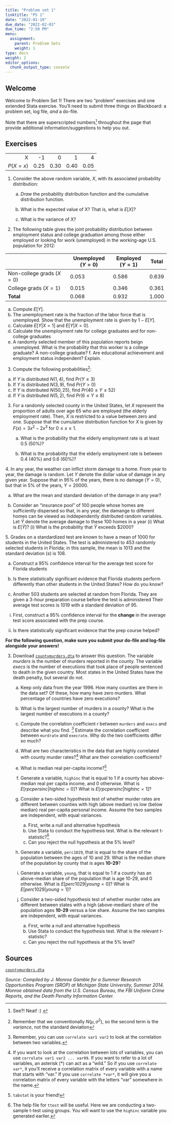 ```yaml
---
title: "Problem set 1"
linktitle: "PS 1"
date: "2022-01-19"
due_date: "2022-02-03"
due_time: "2:50 PM"
menu:
  assignment:
    parent: Problem Sets
    weight: 1
type: docs
weight: 2
editor_options: 
  chunk_output_type: console
---
```

## Welcome

Welcome to Problem Set 1! There are two "problem" exercises and one extended Stata exercise. You'll need to submit three things on Blackboard: a problem set, log file, *and* a do-file. 

Note that there are superscripted numbers^[See?! Neat! :)  ] throughout the page that provide additional information/suggestions to help you out. 

## Exercises
    
   ||||||
| ----------: |  ----------: | ----------: | ----------: | ----------: |  
      |    X     |   -1   |  0   |   1    |  4|
|       $P(X=x)$ |  0.25  | 0.30 |  0.40  | 0.05|


1.  Consider the above random variable, $X$, with its associated
    probability distribution:

    a.  *Draw* the probability distribution function and the cumulative
        distribution function.

    b.  What is the expected value of X? That is, what is $E[X]$?

    c.  What is the variance of X?
  <!-- 2.6 -->
  
2.  The following table gives the joint probability distribution between employment status and college graduation among those either employed or looking for work (unemployed) in the working-age U.S. population for 2012: 

|                             | Unemployed ($Y=0$) | Employed ($Y=1$) | Total |
| --------------------------- | ------------------ | --------------- | ----- |
| Non-college grads ($X = 0$) | 0.053              | 0.586           | 0.639 |
| College grads ($X = 1$)     | 0.015              | 0.346           | 0.361 |
| **Total**                   | 0.068              | 0.932           | 1.000 |

  a. Compute $E[Y]$. 
  b. The unemployment rate is the fraction of the labor force that is unemployed. Show that the unemployment rate is given by $1 - E[Y]$.
  c. Calculate $E[Y|X=1]$ and $E[Y|X=0]$.
  d. Calculate the unemployment rate for college graduates and for non-college graduates
  e. A randomly selected member of this population reports beign unemployed. What is the probability that this worker is a college graduate? A non-college graduate? 
    f. Are educational achievement and employment status independent? Explain. 
    
   <!-- 2.10 -->

3. Compute the following probabilities^[Remember that  we conventionally $N(\mu,\sigma^2)$, so the second term is the *variance*, not the standard deviation]: 

  a.  If $Y$ is distributed $N(1,4)$, find $Pr(Y \leq 3)$
  b. If $Y$ is distributed $N(3,9)$, find $Pr(Y >0 )$
  c. If $Y$ is distributed $N(50,25)$, find $Pr(40 \leq Y \leq 52)$
  d. If $Y$ is distributed $N(5,2)$, find $Pr(6 \leq Y \leq 8)$
  

3.  For a randomly selected county in the United States, let $X$
    represent the proportion of adults over age 65 who are employed (the
    elderly employment rate). Then, $X$ is restricted to a value between
    zero and one. Suppose that the cumulative distribution function for
    $X$ is given by $F(x) = 3x^2 - 2x^3$ for $0 \leq x \leq 1$.

    a.  What is the probability that the elderly employment rate is at
        least 0.5 (50%)?

    b.  What is the probability that the elderly employment rate is
        between 0.4 (40%) and 0.6 (60%)?

  <!-- 2.18 -->
4. In any year, the weather can inflict storm damage to a home. From year to year, the damage is random. Let $Y$ denote the dollar value of damage in any given year. Suppose that in 95% of the years, there is no damage ($Y=0$), but that in 5% of the years, $Y = 20000$.

  a. What are the mean and standard deviation of the damage in any year? 
  
  b. Consider an "insurance pool" of 100 people whose homes are sufficiently dispersed so that, in any year, the damange to different homes can be viewed as inddependently distributed random variables. Let $\bar{Y}$ denote the average damage to these 100 homes in a year (i) What is $E[\bar{Y}]$? (i) What is the probability that $\bar{Y}$ exceeds $2000? 
  
  <!--3.16 -->
5. Grades on a standardized test are known to have a mean of 1000 for students in the United States. The test is administered to 453 randomly selected students in Florida; in this sample, the mean is 1013 and the standard deviation ($s$) is 108. 
    
  a. Construct a 95% confidence interval for the average test score for Florida students 
    
  b. Is there statistically significant evidence that Florida students perform differently than other students in the United States? How do you know? 
    
  c. Another 503 students are selected at random from Florida. They are given a 3-hour preparation course before the test is administered Their average test scores is 1019 with a standard deviation of 95. 
    
  (i) First, construct a 95% confidence interval for the **change** in the average test score associated with the prep course.  
    
  (ii) Is there statistically significant evidence that the prep course helped? 
      

**For the following question, make sure you submit your do-file and log-file alongside your answers!**

3.  Download [`countymurders.dta`](../countymurders.dta) to answer this question. The variable
    $murders$ is the number of murders reported in the county. The
    variable $execs$ is the number of executions that took place of
    people sentenced to death in the given country. Most states in the
    United States have the death penalty, but several do not.

    a.  Keep only data from the year 1996. How many counties are
        there in the data set? Of these, how many have zero murders.
        What percentage of countries have zero executions?

    b.  What is the largest number of murders in a county? What is the
        largest number of executions in a county? 

    c.  Compute the correlation coefficient $r$ between `murders` and
        `execs` and describe what you find. ^[Remember, you can use `correlate var1 var2` to look at the correlation between two variables.] Estimate the correlation coefficient between `murdrate` and `execrate`. Why do the two coefficients differ so much?

    d.  What are two characteristics in the data that are highly
        correlated with county murder rates?^[If you want to look at the correlation between lots of variables, you can use `correlate var1 var2 ... var99`. If you want to refer to a lot of variables, an asterisk (*) can act as a "wild." So if you use `correlate var*`, it you'll receive a correlation matrix of every variable with a name that starts with "var." If you use `correlate *var*`, it will give you a correlation matrix of every variable with the letters "var" somewhere in the name.] What are their correlation
        coefficients?

    e.  What is median real per-capita income?^[`tabstat` is your friend!]

    f.  Generate a variable, `highinc` that is equal to 1 if a county
        has above-median real per capita income, and 0 otherwise. What
        is $E[rpcpersinc  | highinc =0]$? What is    $E[rpcpersinc | highinc =1]$?

    g.  Consider a two-sided hypothesis test of whether murder
        rates are different between counties with high (above median) vs
        low (below median) real per-capita personal income. Assume the
        two samples are independent, with equal variances. 
          a. First, write a null and alternative hypothesis 
          b. Use Stata to conduct the hypothesis test. What is the relevant t-statistic?^[The help file for `ttest` will be useful. Here we are conducting a two-sample t-test using groups. You will want to use the `highinc` variable you generated earlier.]
          c. Can you reject the null hypothesis at the 5% level?

    h.  Generate a variable, `perc1029`, that is equal to the share of
        the population between the ages of 10 and 29. What is the median
        share of the population by county that is ages **10-29**?

    i.  Generate a variable, `young`, that is equal to 1 if a county has
        an above-median share of the population that is age 10-29, and 0
        otherwise. What is $E[perc1029| young = 0]$? What is
        $E[perc1029| young =1]$?

    j. Consider a two-sided hypothesis test of whether murder rates are
        different between states with a high (above-median) share of the
        population ages **10-29** versus a low share. Assume the two
        samples are independent, with equal variances.
          a. First, write a null and alternative hypothesis 
          b. Use Stata to conduct the hypothesis test. What is the relevant t-statistic?
          c. Can you reject the null hypothesis at the 5% level?



## Sources {#sources .unnumbered}

[`countymurders.dta`](../countymurders.dta)

*Source: Compiled by J. Monroe Gamble for a Summer Research Opportunities
Program (SROP) at Michigan State University, Summer 2014. Monroe
obtained data from the U.S. Census Bureau, the FBI Uniform Crime
Reports, and the Death Penalty Information Center.*

